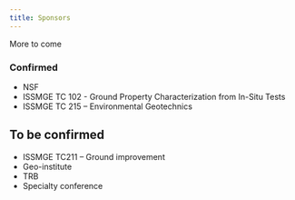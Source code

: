 ```yaml
---
title: Sponsors
---
```


::: {.callout-note}
More to come
:::


### Confirmed

* NSF
* ISSMGE TC 102 - Ground Property Characterization from In-Situ Tests
* ISSMGE TC 215 – Environmental Geotechnics

::: {.d-none}
## To be confirmed

* ISSMGE TC211 – Ground improvement 
* Geo-institute
* TRB
* Specialty conference

:::

